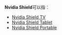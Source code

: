 '''Nvidia Shield'''可以指：
* [[Nvidia_Shield_TV|Nvidia Shield TV]]
* [[Nvidia_Shield_Tablet|Nvidia Shield Tablet]]
* [[Nvidia_Shield_Portable|Nvidia Shield Portable]]
{{disambig}}
